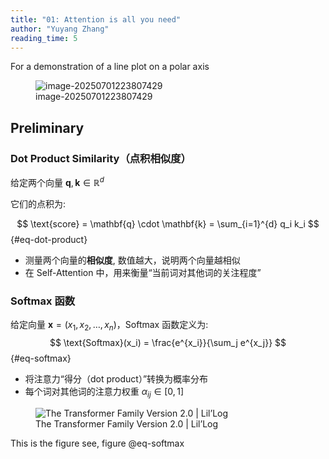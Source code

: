 ```yaml
---
title: "01: Attention is all you need"
author: "Yuyang Zhang"
reading_time: 5
---
```


For a demonstration of a line plot on a polar axis

![image-20250701223807429](01-attention.assets/image-20250701223807429.png)

## Preliminary

### Dot Product Similarity（点积相似度）

给定两个向量 $\mathbf{q}, \mathbf{k} \in \mathbb{R}^d$

它们的点积为:

$$
\text{score} = \mathbf{q} \cdot \mathbf{k} = \sum_{i=1}^{d} q_i k_i
$$ {#eq-dot-product}

- 测量两个向量的**相似度**, 数值越大，说明两个向量越相似
- 在 Self-Attention 中，用来衡量“当前词对其他词的关注程度”

### Softmax 函数

给定向量 $\mathbf{x} = (x_1, x_2, \ldots, x_n)$，Softmax 函数定义为:
$$
\text{Softmax}(x_i) = \frac{e^{x_i}}{\sum_j e^{x_j}}
$$ {#eq-softmax}


- 将注意力“得分（dot product）”转换为概率分布
- 每个词对其他词的注意力权重 $\alpha_{ij} \in [0, 1]$

![The Transformer Family Version 2.0 | Lil'Log](01-attention.assets/transformer.png)

This is the figure see, figure @eq-softmax